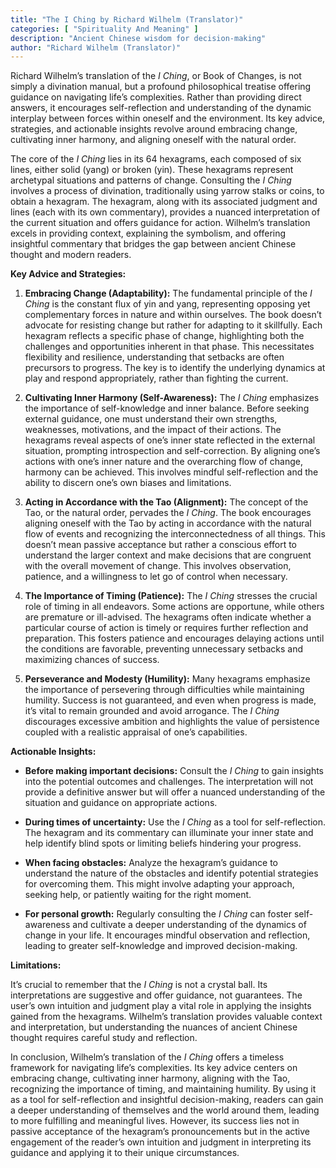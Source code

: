 ```yaml
---
title: "The I Ching by Richard Wilhelm (Translator)"
categories: [ "Spirituality And Meaning" ]
description: "Ancient Chinese wisdom for decision-making"
author: "Richard Wilhelm (Translator)"
---
```

Richard Wilhelm's translation of the *I Ching*, or Book of Changes, is not simply a divination manual, but a profound philosophical treatise offering guidance on navigating life's complexities.  Rather than providing direct answers, it encourages self-reflection and understanding of the dynamic interplay between forces within oneself and the environment.  Its key advice, strategies, and actionable insights revolve around embracing change, cultivating inner harmony, and aligning oneself with the natural order.

The core of the *I Ching* lies in its 64 hexagrams, each composed of six lines, either solid (yang) or broken (yin).  These hexagrams represent archetypal situations and patterns of change.  Consulting the *I Ching* involves a process of divination, traditionally using yarrow stalks or coins, to obtain a hexagram. The hexagram, along with its associated judgment and lines (each with its own commentary), provides a nuanced interpretation of the current situation and offers guidance for action.  Wilhelm's translation excels in providing context, explaining the symbolism, and offering insightful commentary that bridges the gap between ancient Chinese thought and modern readers.

**Key Advice and Strategies:**

1. **Embracing Change (Adaptability):** The fundamental principle of the *I Ching* is the constant flux of yin and yang, representing opposing yet complementary forces in nature and within ourselves.  The book doesn't advocate for resisting change but rather for adapting to it skillfully.  Each hexagram reflects a specific phase of change, highlighting both the challenges and opportunities inherent in that phase. This necessitates flexibility and resilience, understanding that setbacks are often precursors to progress.  The key is to identify the underlying dynamics at play and respond appropriately, rather than fighting the current.

2. **Cultivating Inner Harmony (Self-Awareness):**  The *I Ching* emphasizes the importance of self-knowledge and inner balance.  Before seeking external guidance, one must understand their own strengths, weaknesses, motivations, and the impact of their actions.  The hexagrams reveal aspects of one's inner state reflected in the external situation, prompting introspection and self-correction.  By aligning one's actions with one's inner nature and the overarching flow of change, harmony can be achieved.  This involves mindful self-reflection and the ability to discern one's own biases and limitations.

3. **Acting in Accordance with the Tao (Alignment):**  The concept of the Tao, or the natural order, pervades the *I Ching*.  The book encourages aligning oneself with the Tao by acting in accordance with the natural flow of events and recognizing the interconnectedness of all things.  This doesn't mean passive acceptance but rather a conscious effort to understand the larger context and make decisions that are congruent with the overall movement of change.  This involves observation, patience, and a willingness to let go of control when necessary.

4. **The Importance of Timing (Patience):** The *I Ching* stresses the crucial role of timing in all endeavors.  Some actions are opportune, while others are premature or ill-advised.  The hexagrams often indicate whether a particular course of action is timely or requires further reflection and preparation. This fosters patience and encourages delaying actions until the conditions are favorable, preventing unnecessary setbacks and maximizing chances of success.

5. **Perseverance and Modesty (Humility):**  Many hexagrams emphasize the importance of persevering through difficulties while maintaining humility.  Success is not guaranteed, and even when progress is made, it's vital to remain grounded and avoid arrogance.  The *I Ching* discourages excessive ambition and highlights the value of persistence coupled with a realistic appraisal of one's capabilities.


**Actionable Insights:**

* **Before making important decisions:** Consult the *I Ching* to gain insights into the potential outcomes and challenges.  The interpretation will not provide a definitive answer but will offer a nuanced understanding of the situation and guidance on appropriate actions.

* **During times of uncertainty:**  Use the *I Ching* as a tool for self-reflection.  The hexagram and its commentary can illuminate your inner state and help identify blind spots or limiting beliefs hindering your progress.

* **When facing obstacles:**  Analyze the hexagram's guidance to understand the nature of the obstacles and identify potential strategies for overcoming them.  This might involve adapting your approach, seeking help, or patiently waiting for the right moment.

* **For personal growth:** Regularly consulting the *I Ching* can foster self-awareness and cultivate a deeper understanding of the dynamics of change in your life.  It encourages mindful observation and reflection, leading to greater self-knowledge and improved decision-making.


**Limitations:**

It's crucial to remember that the *I Ching* is not a crystal ball.  Its interpretations are suggestive and offer guidance, not guarantees.  The user's own intuition and judgment play a vital role in applying the insights gained from the hexagrams.  Wilhelm's translation provides valuable context and interpretation, but understanding the nuances of ancient Chinese thought requires careful study and reflection.


In conclusion, Wilhelm's translation of the *I Ching* offers a timeless framework for navigating life's complexities.  Its key advice centers on embracing change, cultivating inner harmony, aligning with the Tao, recognizing the importance of timing, and maintaining humility.  By using it as a tool for self-reflection and insightful decision-making, readers can gain a deeper understanding of themselves and the world around them, leading to more fulfilling and meaningful lives.  However, its success lies not in passive acceptance of the hexagram's pronouncements but in the active engagement of the reader's own intuition and judgment in interpreting its guidance and applying it to their unique circumstances.

